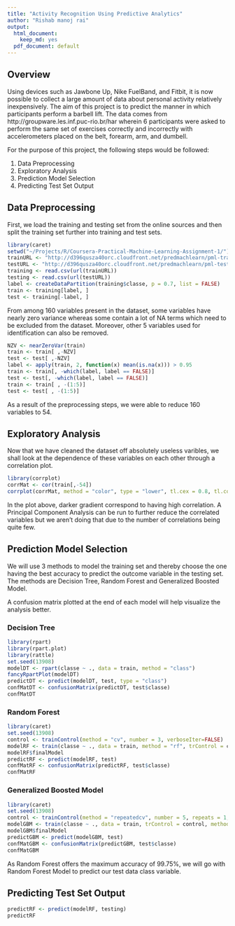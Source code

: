 ```yaml
---
title: "Activity Recognition Using Predictive Analytics"
author: "Rishab manoj rai"
output:
  html_document:
    keep_md: yes
  pdf_document: default
---
```


## Overview

Using devices such as Jawbone Up, Nike FuelBand, and Fitbit, it is now possible to collect a large amount of data about personal activity relatively inexpensively. The aim of this project is to predict the manner in which participants perform a barbell lift. The data comes from http://groupware.les.inf.puc-rio.br/har wherein 6 participants were asked to perform the same set of exercises correctly and incorrectly with accelerometers placed on the belt, forearm, arm, and dumbell.  

For the purpose of this project, the following steps would be followed:

1. Data Preprocessing
2. Exploratory Analysis
3. Prediction Model Selection
4. Predicting Test Set Output

## Data Preprocessing 

First, we load the training and testing set from the online sources and then split the training set further into training and test sets. 

```r
library(caret)
setwd("~/Projects/R/Coursera-Practical-Machine-Learning-Assignment-1/")
trainURL <- "http://d396qusza40orc.cloudfront.net/predmachlearn/pml-training.csv"
testURL <- "http://d396qusza40orc.cloudfront.net/predmachlearn/pml-testing.csv"
training <- read.csv(url(trainURL))
testing <- read.csv(url(testURL))
label <- createDataPartition(training$classe, p = 0.7, list = FALSE)
train <- training[label, ]
test <- training[-label, ]
```

From among 160 variables present in the dataset, some variables have nearly zero variance whereas some contain a lot of NA terms which need to be excluded from the dataset. Moreover, other 5 variables used for identification can also be removed. 

```r
NZV <- nearZeroVar(train)
train <- train[ ,-NZV]
test <- test[ ,-NZV]
label <- apply(train, 2, function(x) mean(is.na(x))) > 0.95
train <- train[, -which(label, label == FALSE)]
test <- test[, -which(label, label == FALSE)]
train <- train[ , -(1:5)]
test <- test[ , -(1:5)]
```

As a result of the preprocessing steps, we were able to reduce 160 variables to 54.

## Exploratory Analysis

Now that we have cleaned the dataset off absolutely useless varibles, we shall look at the dependence of these variables on each other through a correlation plot. 

```r
library(corrplot)
corrMat <- cor(train[,-54])
corrplot(corrMat, method = "color", type = "lower", tl.cex = 0.8, tl.col = rgb(0,0,0))
```

In the plot above, darker gradient correspond to having high correlation. A Principal Component Analysis can be run to further reduce the correlated variables but we aren't doing that due to the number of correlations being quite few.

## Prediction Model Selection

We will use 3 methods to model the training set and thereby choose the one having the best accuracy to predict the outcome variable in the testing set. The methods are Decision Tree, Random Forest and Generalized Boosted Model.

A confusion matrix plotted at the end of each model will help visualize the analysis better.

### Decision Tree

```r
library(rpart)
library(rpart.plot)
library(rattle)
set.seed(13908)
modelDT <- rpart(classe ~ ., data = train, method = "class")
fancyRpartPlot(modelDT)
predictDT <- predict(modelDT, test, type = "class")
confMatDT <- confusionMatrix(predictDT, test$classe)
confMatDT
```

### Random Forest

```r
library(caret)
set.seed(13908)
control <- trainControl(method = "cv", number = 3, verboseIter=FALSE)
modelRF <- train(classe ~ ., data = train, method = "rf", trControl = control)
modelRF$finalModel
predictRF <- predict(modelRF, test)
confMatRF <- confusionMatrix(predictRF, test$classe)
confMatRF
```

### Generalized Boosted Model

```r
library(caret)
set.seed(13908)
control <- trainControl(method = "repeatedcv", number = 5, repeats = 1, verboseIter = FALSE)
modelGBM <- train(classe ~ ., data = train, trControl = control, method = "gbm", verbose = FALSE)
modelGBM$finalModel
predictGBM <- predict(modelGBM, test)
confMatGBM <- confusionMatrix(predictGBM, test$classe)
confMatGBM
```

As Random Forest offers the maximum accuracy of 99.75%, we will go with Random Forest Model to predict our test data class variable.

## Predicting Test Set Output

```r
predictRF <- predict(modelRF, testing)
predictRF
```
